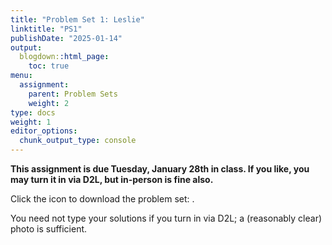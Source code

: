 ```yaml
---
title: "Problem Set 1: Leslie"
linktitle: "PS1"
publishDate: "2025-01-14"
output:
  blogdown::html_page:
    toc: true
menu:
  assignment:
    parent: Problem Sets
    weight: 2
type: docs
weight: 1
editor_options:
  chunk_output_type: console
--- 
```



:::fyi
**This assignment is due Tuesday, January 28th in class. If you like, you may turn it in via D2L, but in-person is fine also.**

Click the icon to download the problem set: [<i class="fas fa-file-download"></i>](/ps/PS1.pdf).

You need not type your solutions if you turn in via D2L; a (reasonably clear) photo is sufficient.
:::
